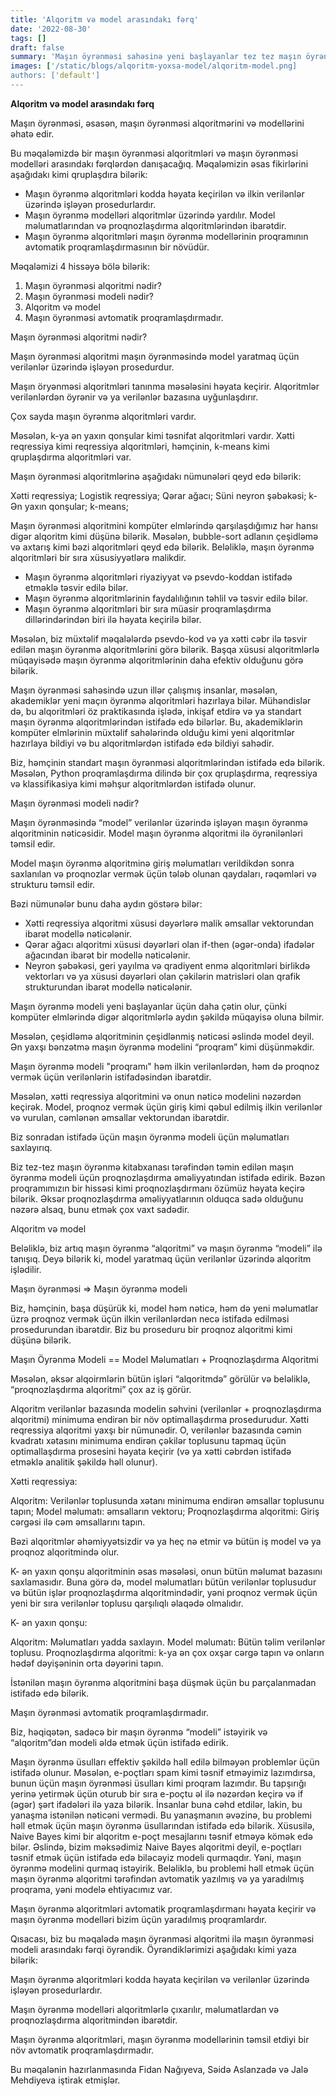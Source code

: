 ```yaml
---
title: 'Alqoritm və model arasındakı fərq'
date: '2022-08-30'
tags: []
draft: false
summary: 'Maşın öyrənməsi sahəsinə yeni başlayanlar tez tez maşın öyrənməsi alqoritmləri və maşın öyrənməsi modeli ifadələrini bir-biri ilə əvəz edir.'
images: ['/static/blogs/alqoritm-yoxsa-model/alqoritm-model.png]
authors: ['default']
---
```

**Alqoritm və model arasındakı fərq**

Maşın öyrənməsi, əsasən, maşın öyrənməsi alqoritmərini və modellərini əhatə edir.

Bu məqaləmizdə bir maşın öyrənməsi alqoritmləri və maşın öyrənməsi modelləri arasındakı fərqlərdən danışacağıq. Məqaləmizin əsas fikirlərini aşağıdakı kimi qruplaşdıra bilərik:

-   Maşın öyrənmə alqoritmləri kodda həyata keçirilən və ilkin verilənlər üzərində işləyən prosedurlardır.
-   Maşın öyrənmə modelləri alqoritmlər üzərində yardılır. Model məlumatlarından və proqnozlaşdırma alqoritmlərindən ibarətdir.
-   Maşın öyrənmə alqoritmləri maşın öyrənmə modellərinin proqramının avtomatik proqramlaşdırmasının bir növüdür.

Məqaləmizi 4 hissəyə bölə bilərik:

1.  Maşın öyrənməsi alqoritmi nədir?
2.  Maşın öyrənməsi modeli nədir?
3.  Alqoritm və model
4.  Maşın öyrənməsi avtomatik proqramlaşdırmadır.

Maşın öyrənməsi alqoritmi nədir?

Maşın öyrənməsi alqoritmi maşın öyrənməsində model yaratmaq üçün verilənlər üzərində işləyən prosedurdur.

Maşın öryənməsi alqoritmləri tanınma məsələsini həyata keçirir. Alqoritmlər verilənlərdən öyrənir və ya verilənlər bazasına uyğunlaşdırır.

Çox sayda maşın öyrənmə alqoritmləri vardır.

Məsələn, k-ya ən yaxın qonşular kimi təsnifat alqoritmləri vardır. Xətti reqressiya kimi reqressiya alqoritmləri, həmçinin, k-means kimi qruplaşdırma alqoritmləri var.

Maşın öyrənməsi alqoritmlərinə aşağıdakı nümunələri qeyd edə bilərik:

Xətti reqressiya; Logistik reqressiya; Qərar ağacı; Süni neyron şəbəkəsi; k- Ən yaxın qonşular; k-means;

Maşın öyrənməsi alqoritmini kompüter elmlərində qarşılaşdığımız hər hansı digər alqoritm kimi düşünə bilərik. Məsələn, bubble-sort adlanın çeşidləmə və axtarış kimi bəzi alqoritmləri qeyd edə bilərik. Beləliklə, maşın öyrənmə alqoritmləri bir sıra xüsusiyyətlərə malikdir.

-   Maşın öyrənmə alqoritmləri riyaziyyat və psevdo-koddan istifadə etməklə təsvir edilə bilər.
-   Maşın öyrənmə alqoritmlərinin faydalılığının təhlil və təsvir edilə bilər.
-   Maşın öyrənmə alqoritmləri bir sıra müasir proqramlaşdırma dillərindərindən biri ilə həyata keçirilə bilər.

Məsələn, biz müxtəlif məqalələrdə psevdo-kod və ya xətti cəbr ilə təsvir edilən maşın öyrənmə alqoritmlərini görə bilərik. Başqa xüsusi alqoritmlərlə müqayisədə maşın öyrənmə alqoritmlərinin daha efektiv olduğunu görə bilərik.

Maşın öyrənməsi sahəsində uzun illər çalışmış insanlar, məsələn, akademiklər yeni maçın öyrənmə alqoritmləri hazırlaya bilər. Mühəndislər də, bu alqoritmləri öz praktikasında işlədə, inkişaf etdirə və ya standart maşın öyrənmə alqoritmlərindən istifadə edə bilərlər. Bu, akademiklərin kompüter elmlərinin müxtəlif sahələrində olduğu kimi yeni alqoritmlər hazırlaya bildiyi və bu alqoritmlərdən istifadə edə bildiyi sahədir.

Biz, həmçinin standart maşın öyrənməsi alqoritmlərindən istifadə edə bilərik. Məsələn, Python proqramlaşdırma dilində bir çox qruplaşdırma, reqressiya və klassifikasiya kimi məhşur alqoritmlərdən istifadə olunur.

Maşın öyrənməsi modeli nədir?

Maşın öyrənməsində “model” verilənlər üzərində işləyən maşın öyrənmə alqoritminin nəticəsidir. Model maşın öyrənmə alqoritmi ilə öyrənilənləri təmsil edir.

Model maşın öyrənmə alqoritminə giriş məlumatları verildikdən sonra saxlanılan və proqnozlar vermək üçün tələb olunan qaydaları, rəqəmləri və strukturu təmsil edir.

Bəzi nümunələr bunu daha aydın göstərə bilər:

-   Xətti reqressiya alqoritmi xüsusi dəyərlərə malik əmsallar vektorundan ibarət modellə nəticələnir.
-   Qərar ağacı alqoritmi xüsusi dəyərləri olan if-then (əgər-onda) ifadələr ağacından ibarət bir modellə nəticələnir.
-   Neyron şəbəkəsi, geri yayılma və qradiyent enmə alqoritmləri birlikdə vektorları və ya xüsusi dəyərləri olan çəkilərin matrisləri olan qrafik strukturundan ibarət modellə nəticələnir.

Maşın öyrənmə modeli yeni başlayanlar üçün daha çətin olur, çünki kompüter elmlərində digər alqoritmlərlə aydın şəkildə müqayisə oluna bilmir.

Məsələn, çeşidləmə alqoritminin çeşidlənmiş nəticəsi əslində model deyil. Ən yaxşı bənzətmə maşın öyrənmə modelini “proqram” kimi düşünməkdir.

Maşın öyrənmə modeli "proqramı" həm ilkin verilənlərdən, həm də proqnoz vermək üçün verilənlərin istifadəsindən ibarətdir.

Məsələn, xətti reqressiya alqoritmini və onun nəticə modelini nəzərdən keçirək. Model, proqnoz vermək üçün giriş kimi qəbul edilmiş ilkin verilənlər və vurulan, cəmlənən əmsallar vektorundan ibarətdir.

Biz sonradan istifadə üçün maşın öyrənmə modeli üçün məlumatları saxlayırıq.

Biz tez-tez maşın öyrənmə kitabxanası tərəfindən təmin edilən maşın öyrənmə modeli üçün proqnozlaşdırma əməliyyatından istifadə edirik. Bəzən proqramımızın bir hissəsi kimi proqnozlaşdırmanı özümüz həyata keçirə bilərik. Əksər proqnozlaşdırma əməliyyatlarının olduqca sadə olduğunu nəzərə alsaq, bunu etmək çox vaxt sadədir.

Alqoritm və model

Beləliklə, biz artıq maşın öyrənmə “alqoritmi” və maşın öyrənmə “modeli” ilə tanışıq. Deyə bilərik ki, model yaratmaq üçün verilənlər üzərində alqoritm işlədilir.

Maşın öyrənməsi ⇒ Maşın öyrənmə modeli

Biz, həmçinin, başa düşürük ki, model həm nəticə, həm də yeni məlumatlar üzrə proqnoz vermək üçün ilkin verilənlərdən necə istifadə edilməsi prosedurundan ibarətdir. Biz bu proseduru bir proqnoz alqoritmi kimi düşünə bilərik.

Maşın Öyrənmə Modeli == Model Məlumatları + Proqnozlaşdırma Alqoritmi

Məsələn, əksər alqoirmlərin bütün işləri “alqoritmdə” görülür və beləliklə, “proqnozlaşdırma alqoritmi” çox az iş görür.

Alqoritm verilənlər bazasında modelin səhvini (verilənlər + proqnozlaşdırma alqoritmi) minimuma endirən bir növ optimallaşdırma prosedurudur. Xətti reqressiya alqoritmi yaxşı bir nümunədir. O, verilənlər bazasında cəmin kvadratı xətasını minimuma endirən çəkilər toplusunu tapmaq üçün optimallaşdırma prosesini həyata keçirir (və ya xətti cəbrdən istifadə etməklə analitik şəkildə həll olunur).

Xətti reqressiya:

Alqoritm: Verilənlər toplusunda xətanı minimuma endirən əmsallar toplusunu tapın; Model məlumatı: əmsalların vektoru; Proqnozlaşdırma alqoritmi: Giriş cərgəsi ilə cəm əmsallarını tapın.

Bəzi alqoritmlər əhəmiyyətsizdir və ya heç nə etmir və bütün iş model və ya proqnoz alqoritmində olur.

K- ən yaxın qonşu alqoritminin əsas məsələsi, onun bütün məlumat bazasını saxlamasıdır. Buna görə də, model məlumatları bütün verilənlər toplusudur və bütün işlər proqnozlaşdırma alqoritmindədir, yəni proqnoz vermək üçün yeni bir sıra verilənlər toplusu qarşılıqlı əlaqədə olmalıdır.

K- ən yaxın qonşu:

Alqoritm: Məlumatları yadda saxlayın. Model məlumatı: Bütün təlim verilənlər toplusu. Proqnozlaşdırma alqoritmi: k-ya ən çox oxşar cərgə tapın və onların hədəf dəyişəninin orta dəyərini tapın.

İstənilən maşın öyrənmə alqoritmini başa düşmək üçün bu parçalanmadan istifadə edə bilərik.

Maşın öyrənməsi avtomatik proqramlaşdırmadır.

Biz, həqiqətən, sadəcə bir maşın öyrənmə “modeli” istəyirik və “alqoritm”dən modeli əldə etmək üçün istifadə edirik.

Maşın öyrənmə üsulları effektiv şəkildə həll edilə bilməyən problemlər üçün istifadə olunur. Məsələn, e-poçtları spam kimi təsnif etməyimiz lazımdırsa, bunun üçün maşın öyrənməsi üsulları kimi proqram lazımdır. Bu tapşırığı yerinə yetirmək üçün oturub bir sıra e-poçtu əl ilə nəzərdən keçirə və if (əgər) şərt ifadələri ilə yaza bilərik. İnsanlar buna cəhd etdilər, lakin, bu yanaşma istənilən nəticəni vermədi. Bu yanaşmanın əvəzinə, bu problemi həll etmək üçün maşın öyrənmə üsullarından istifadə edə bilərik. Xüsusilə, Naive Bayes kimi bir alqoritm e-poçt mesajlarını təsnif etməyə kömək edə bilər. Əslində, bizim məksədimiz Naive Bayes alqoritmi deyil, e-poçtları təsnif etmək üçün istifadə edə biləcəyiz modeli qurmaqdır. Yəni, maşın öyrənmə modelini qurmaq istəyirik. Beləliklə, bu problemi həll etmək üçün maşın öyrənmə alqoritmi tərəfindən avtomatik yazılmış və ya yaradılmış proqrama, yəni modelə ehtiyacımız var.

Maşın öyrənmə alqoritmləri avtomatik proqramlaşdırmanı həyata keçirir və maşın öyrənmə modelləri bizim üçün yaradılmış proqramlardır.

Qısacası, biz bu məqalədə maşın öyrənməsi alqoritmi ilə maşın öyrənməsi modeli arasındakı fərqi öyrəndik. Öyrəndiklərimizi aşağıdakı kimi yaza bilərik:

Maşın öyrənmə alqoritmləri kodda həyata keçirilən və verilənlər üzərində işləyən prosedurlardır.

Maşın öyrənmə modelləri alqoritmlərlə çıxarılır, məlumatlardan və proqnozlaşdırma alqoritmindən ibarətdir.

Maşın öyrənmə alqoritmləri, maşın öyrənmə modellərinin təmsil etdiyi bir növ avtomatik proqramlaşdırmadır.

Bu məqalənin hazırlanmasında Fidan Nağıyeva, Səidə Aslanzadə və Jalə Mehdiyeva iştirak etmişlər.

